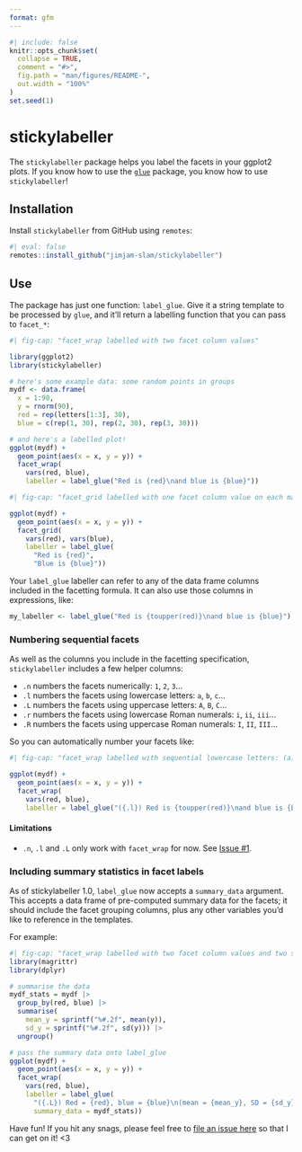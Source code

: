 ```yaml
---
format: gfm
---
```


<!-- README.md is generated from README.qmd. Please edit that file -->

```r
#| include: false
knitr::opts_chunk$set(
  collapse = TRUE,
  comment = "#>",
  fig.path = "man/figures/README-",
  out.width = "100%"
)
set.seed(1)
```

# stickylabeller

The `stickylabeller` package helps you label the facets in your ggplot2 plots. If you know how to use the [`glue`](https://cran.r-project.org/web/packages/glue/index.html) package, you know how to use `stickylabeller`!

## Installation

Install `stickylabeller` from GitHub using `remotes`:

```r
#| eval: false
remotes::install_github("jimjam-slam/stickylabeller")
```

## Use

The package has just one function: `label_glue`. Give it a string template to be processed by `glue`, and it'll return a labelling function that you can pass to `facet_*`:

```r
#| fig-cap: "facet_wrap labelled with two facet column values"

library(ggplot2)
library(stickylabeller)

# here's some example data: some random points in groups
mydf <- data.frame(
  x = 1:90,
  y = rnorm(90),
  red = rep(letters[1:3], 30),
  blue = c(rep(1, 30), rep(2, 30), rep(3, 30)))

# and here's a labelled plot!
ggplot(mydf) +
  geom_point(aes(x = x, y = y)) +
  facet_wrap(
    vars(red, blue),
    labeller = label_glue("Red is {red}\nand blue is {blue}"))
```

```r
#| fig-cap: "facet_grid labelled with one facet column value on each margin"

ggplot(mydf) +
  geom_point(aes(x = x, y = y)) +
  facet_grid(
    vars(red), vars(blue),
    labeller = label_glue(
      "Red is {red}",
      "Blue is {blue}"))
```

Your `label_glue` labeller can refer to any of the data frame columns included in the facetting formula. It can also use those columns in expressions, like:

```r
my_labeller <- label_glue("Red is {toupper(red)}\nand blue is {blue}")
```

### Numbering sequential facets

As well as the columns you include in the facetting specification, `stickylabeller` includes a few helper columns:

- `.n` numbers the facets numerically: `1`, `2`, `3`...
- `.l` numbers the facets using lowercase letters: `a`, `b`, `c`...
- `.L` numbers the facets using uppercase letters: `A`, `B`, `C`...
- `.r` numbers the facets using lowercase Roman numerals: `i`, `ii`, `iii`...
- `.R` numbers the facets using uppercase Roman numerals: `I`, `II`, `III`...

So you can automatically number your facets like:

```r
#| fig-cap: "facet_wrap labelled with sequential lowercase letters: (a), (b), (c) and so on"

ggplot(mydf) +
  geom_point(aes(x = x, y = y)) +
  facet_wrap(
    vars(red, blue),
    labeller = label_glue("({.l}) Red is {toupper(red)}\nand blue is {blue}"))
```

#### Limitations

* `.n`, `.l` and `.L` only work with `facet_wrap` for now. See [Issue #1](https://github.com/jimjam-slam/stickylabeller/issues/1).

### Including summary statistics in facet labels

As of stickylabeller 1.0, `label_glue` now accepts a `summary_data` argument. This accepts a data frame of pre-computed summary data for the facets; it should include the facet grouping columns, plus any other variables you'd like to reference in the templates.

For example:

```r
#| fig-cap: "facet_wrap labelled with two facet column values and two summary statistics, each numbered (a), (b), (c) and so on"
library(magrittr)
library(dplyr)

# summarise the data
mydf_stats = mydf |>
  group_by(red, blue) |>
  summarise(
    mean_y = sprintf("%#.2f", mean(y)),
    sd_y = sprintf("%#.2f", sd(y))) |>
  ungroup()

# pass the summary data onto label_glue
ggplot(mydf) +
  geom_point(aes(x = x, y = y)) +
  facet_wrap(
    vars(red, blue),
    labeller = label_glue(
      "({.L}) Red = {red}, blue = {blue}\n(mean = {mean_y}, SD = {sd_y})",
      summary_data = mydf_stats))

```

Have fun! If you hit any snags, please feel free to [file an issue here](https://github.com/jimjam-slam/stickylabeller/issues) so that I can get on it! <3
